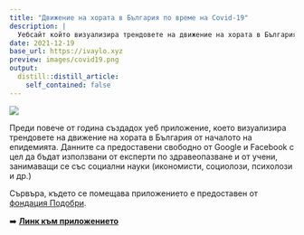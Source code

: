 ```yaml
---
title: "Движение на хората в България по време на Covid-19"
description: |
  Уебсайт който визуализира трендовете на движение на хората в България от началото на епидемията.
date: 2021-12-19
base_url: https://ivaylo.xyz
preview: images/covid19.png
output:
  distill::distill_article:
    self_contained: false
---
```


![](images/Screenshot%202021-12-19%20at%2016.54.33.png)

Преди повече от година създадох уеб приложение, което визуализира трендовете на движение на хората в България от началото на епидемията. Данните са предоставени свободно от Google и Facebook с цел да бъдат използвани от експерти по здравеопазване и от учени, занимаващи се със социални науки (икономисти, социолози, психолози и др.)

Сървъра, където се помещава приложението е предоставен от [фондация Подобри](https://podobri.org).

➡️ [**Линк към приложението**](https://covid19.podobri.org)
